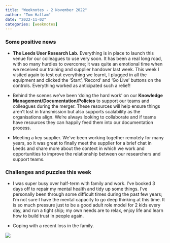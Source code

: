 ```yaml
---
title: "Weeknotes - 2 November 2022"
author: "Tom Hallam"
date: "2022-11-02"
categories: [weeknotes]
---
```


<h3>Some positive news</h3>

* <b>The Leeds User Research Lab.</b> Everything is in place to launch this venue for our colleagues to use very soon. 
It has been a real long road, with so many hurdles to overcome; it was quite an emotional time when we received our training and supplier handover last week. This week I visited again to test out everything we learnt, I plugged in all the equipment and clicked the 'Start', 'Record' and 'Go Live' buttons on the controls. Everything worked as anticipated such a relief!

* Behind the scenes we've been 'doing the hard work' on our <b>Knowledge Management/Documentation/Policies</b> to support our teams and colleagues during the merger. These resources will help ensure things aren't lost in transmission but also supports scalability as the organisations align. We're always looking to collaborate and if teams have resources they can happily feed them into our documentation process.

* Meeting a key supplier. We've been working together remotely for many years, so it was great to finally meet the supplier for a brief chat in Leeds and share more about the context in which we work and opportunities to improve the relationship between our researchers and support teams.

<h3>Challenges and puzzles this week</h3>

* I was super busy over half-term with family and work. I've booked 3 days off to repair my mental health and tidy up some things. I've personally been through some difficult times during the past few years; I'm not sure I have the mental capacity to go deep thinking at this time. It is so much pressure just to be a good adult role model for 2 kids every day, and run a tight ship; my own needs are to relax, enjoy life and learn how to build trust in people again.

* Coping with a recent loss in the family.


![](nils-nedel-ONpGBpns3cs-unsplash.jpg)

